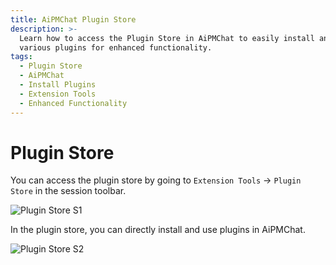 ```yaml
---
title: AiPMChat Plugin Store
description: >-
  Learn how to access the Plugin Store in AiPMChat to easily install and use
  various plugins for enhanced functionality.
tags:
  - Plugin Store
  - AiPMChat
  - Install Plugins
  - Extension Tools
  - Enhanced Functionality
---
```


# Plugin Store

You can access the plugin store by going to `Extension Tools` -> `Plugin Store` in the session toolbar.

<Image
  alt="Plugin Store S1"
  height={472}
  src="https://github.com/aipmhub/aipm-chat/assets/28616219/ab4e60d0-1293-49ac-8798-cb29b3b789e6"
/>

In the plugin store, you can directly install and use plugins in AiPMChat.

<Image
  alt="Plugin Store S2"
  height={472}
  src="https://github.com/aipmhub/aipm-chat/assets/28616219/d7a5d821-116f-4be6-8a1a-38d81a5ea0ea"
/>
